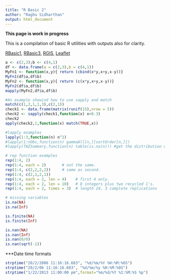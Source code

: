 ```yaml
---
title: "R Basic 2"
author: "Raghu Sidharthan"
output: html_document
---
```

**This page is work in progress**

This is a compilation of basic R utilities with outputs also for clarity.

[RBasic1](RBasic1),
[RBasic3](RBasic3),
[RGIS](RGIS),
[Leaflet](Leaflet)

```r
a <- c(2,3);b <- c(4,1)
df <- data.frame(a = c(2,3),b = c(4,1))
MyFn1 <- function(x,y){ return (cbind(x*y,x+y,x-y))}
MyFn1(df$a,df$b)
MyFn2 <- function(x,y){ return (c(x*y,x+y,x-y))}
MyFn2(df$a,df$b)
mapply(MyFn2,df$a,df$b)

#An example showind how to use sapply and match
match(c(1,2,1,1,3),c(2,1))
check1 <- data.frame(matrix(runif(15),nrow = 5))
check2 <- sapply(check1,function(x) x<0.3)
check2
apply(check2,1,function(x) match(TRUE,x))

#lapply examples
lapply(1:3,function(n) n^2)                     
#lapply(1:nObs,function(n) gammaAll[n,][sortOrder[n,]])
#lapply(TAZSummary,function(n) table(is.na(n))) #get the distribution of na for each variable
```

```r
# rep function examples
rep(1:4, 2)
rep(1:4, each = 2)       # not the same.
rep(1:4, c(2,2,2,2))     # same as second.
rep(1:4, c(2,1,2,1))
rep(1:4, each = 2, len = 4)    # first 4 only.
rep(1:4, each = 2, len = 10)   # 8 integers plus two recycled 1's.
rep(1:4, each = 2, times = 3)  # length 24, 3 complete replications

```
```r
# missing variables
is.na(NA)
is.na(Inf)
```
```r
is.finite(NA)
is.finite(Inf)
```
```r
is.nan(NA)
is.nan(Inf)
is.nan(0/0)
is.nan(sqrt(-1))
```

***Date time formats

```r

strptime("20/2/2006 11:16:16.683", "%d/%m/%Y %H:%M:%OS")
strptime("20/2/06 11:16:16.683", "%d/%m/%y %H:%M:%OS")
strptime("1/22/2013 11:00:00 pm",format="%m/%d/%Y %I:%M:%S %p")
```